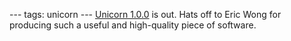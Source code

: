 ---
tags: unicorn
---
[[Unicorn 1.0.0]] is out. Hats off to Eric Wong for producing such a useful and high-quality piece of software.
